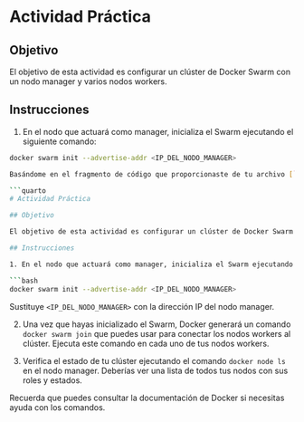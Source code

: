 # Actividad Práctica

## Objetivo

El objetivo de esta actividad es configurar un clúster de Docker Swarm con un nodo manager y varios nodos workers.

## Instrucciones

1. En el nodo que actuará como manager, inicializa el Swarm ejecutando el siguiente comando:

```bash
docker swarm init --advertise-addr <IP_DEL_NODO_MANAGER>

Basándome en el fragmento de código que proporcionaste de tu archivo [`ejercicios5.qmd`](command:_github.copilot.openRelativePath?%5B%22book%2Funidades%2Fejercicios5.qmd%22%5D "book\unidades\ejercicios5.qmd"), parece que estás proporcionando instrucciones para una actividad práctica relacionada con Docker Swarm. Aquí hay algunas sugerencias para mejorar la claridad y la legibilidad de tus instrucciones:

```quarto
# Actividad Práctica

## Objetivo

El objetivo de esta actividad es configurar un clúster de Docker Swarm con un nodo manager y varios nodos workers.

## Instrucciones

1. En el nodo que actuará como manager, inicializa el Swarm ejecutando el siguiente comando:

```bash
docker swarm init --advertise-addr <IP_DEL_NODO_MANAGER>
```

   Sustituye `<IP_DEL_NODO_MANAGER>` con la dirección IP del nodo manager.

2. Una vez que hayas inicializado el Swarm, Docker generará un comando `docker swarm join` que puedes usar para conectar los nodos workers al clúster. Ejecuta este comando en cada uno de tus nodos workers.

3. Verifica el estado de tu clúster ejecutando el comando `docker node ls` en el nodo manager. Deberías ver una lista de todos tus nodos con sus roles y estados.

Recuerda que puedes consultar la documentación de Docker si necesitas ayuda con los comandos.
